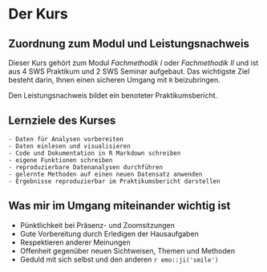 # Der Kurs {-#einfuehrung}
## Zuordnung zum Modul und Leistungsnachweis {-}

Dieser Kurs gehört zum Modul *Fachmethodik I* oder *Fachmethodik II* und ist aus 4 SWS Praktikum und 2 SWS Seminar aufgebaut. Das wichtigste Ziel besteht darin, Ihnen einen sicheren Umgang mit `R` beizubringen.

Den Leistungsnachweis bildet ein benoteter Praktikumsbericht.

## Lernziele des Kurses {-}

```block
- Daten für Analysen vorbereiten
- Daten einlesen und visualisieren
- Code und Dokumentation in R Markdown schreiben
- eigene Funktionen schreiben
- reproduzierbare Datenanalysen durchführen
- gelernte Methoden auf einen neuen Datensatz anwenden
- Ergebnisse reproduzierbar im Praktikumsbericht darstellen
```

## Was mir im Umgang miteinander wichtig ist {-}

- Pünktlichkeit bei Präsenz- und Zoomsitzungen
- Gute Vorbereitung durch Erledigen der Hausaufgaben
- Respektieren anderer Meinungen
- Offenheit gegenüber neuen Sichtweisen, Themen und Methoden
- Geduld mit sich selbst und den anderen `r emo::ji('smile')`

